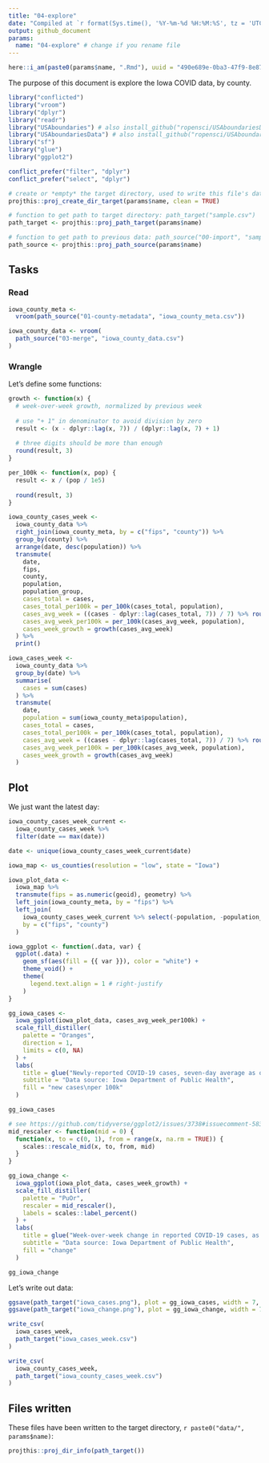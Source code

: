 ```yaml
---
title: "04-explore"
date: "Compiled at `r format(Sys.time(), '%Y-%m-%d %H:%M:%S', tz = 'UTC')` UTC"
output: github_document
params:
  name: "04-explore" # change if you rename file
---
```


```r
here::i_am(paste0(params$name, ".Rmd"), uuid = "490e689e-0ba3-47f9-8e87-8e1d74cdd841")
```

The purpose of this document is explore the Iowa COVID data, by county.

```r
library("conflicted")
library("vroom")
library("dplyr")
library("readr")
library("USAboundaries") # also install_github("ropensci/USAboundariesData")
library("USAboundariesData") # also install_github("ropensci/USAboundariesData")
library("sf")
library("glue")
library("ggplot2")

conflict_prefer("filter", "dplyr")
conflict_prefer("select", "dplyr")
```

```r
# create or *empty* the target directory, used to write this file's data: 
projthis::proj_create_dir_target(params$name, clean = TRUE)

# function to get path to target directory: path_target("sample.csv")
path_target <- projthis::proj_path_target(params$name)

# function to get path to previous data: path_source("00-import", "sample.csv")
path_source <- projthis::proj_path_source(params$name)
```

## Tasks

### Read

```r
iowa_county_meta <- 
  vroom(path_source("01-county-metadata", "iowa_county_meta.csv"))

iowa_county_data <- vroom(
  path_source("03-merge", "iowa_county_data.csv")
) 
```

### Wrangle

Let's define some functions:

```r
growth <- function(x) {
  # week-over-week growth, normalized by previous week
  
  # use "+ 1" in denominator to avoid division by zero
  result <- (x - dplyr::lag(x, 7)) / (dplyr::lag(x, 7) + 1) 
  
  # three digits should be more than enough
  round(result, 3)
}

per_100k <- function(x, pop) {
  result <- x / (pop / 1e5)
  
  round(result, 3)
}
```

```r
iowa_county_cases_week <-
  iowa_county_data %>%
  right_join(iowa_county_meta, by = c("fips", "county")) %>%
  group_by(county) %>%
  arrange(date, desc(population)) %>%
  transmute(
    date,
    fips,
    county,
    population,
    population_group,
    cases_total = cases, 
    cases_total_per100k = per_100k(cases_total, population),
    cases_avg_week = ((cases - dplyr::lag(cases_total, 7)) / 7) %>% round(3) ,
    cases_avg_week_per100k = per_100k(cases_avg_week, population),
    cases_week_growth = growth(cases_avg_week)
  ) %>%
  print()  
```

```r
iowa_cases_week <-
  iowa_county_data %>%
  group_by(date) %>%
  summarise(
    cases = sum(cases)
  ) %>%
  transmute(
    date,
    population = sum(iowa_county_meta$population),
    cases_total = cases, 
    cases_total_per100k = per_100k(cases_total, population),
    cases_avg_week = ((cases - dplyr::lag(cases_total, 7)) / 7) %>% round(3) ,
    cases_avg_week_per100k = per_100k(cases_avg_week, population),
    cases_week_growth = growth(cases_avg_week)
  )
```

## Plot

We just want the latest day:

```r
iowa_county_cases_week_current <- 
  iowa_county_cases_week %>%
  filter(date == max(date))
```

```r
date <- unique(iowa_county_cases_week_current$date)
```

```r
iowa_map <- us_counties(resolution = "low", state = "Iowa")
```

```r
iowa_plot_data <- 
  iowa_map %>%
  transmute(fips = as.numeric(geoid), geometry) %>%
  left_join(iowa_county_meta, by = "fips") %>%
  left_join(
    iowa_county_cases_week_current %>% select(-population, -population_group), 
    by = c("fips", "county")
  )

iowa_ggplot <- function(.data, var) {
  ggplot(.data) + 
    geom_sf(aes(fill = {{ var }}), color = "white") + 
    theme_void() + 
    theme(
      legend.text.align = 1 # right-justify
    )
}  
```

```r
gg_iowa_cases <-
  iowa_ggplot(iowa_plot_data, cases_avg_week_per100k) +
  scale_fill_distiller(
    palette = "Oranges", 
    direction = 1,
    limits = c(0, NA)
  ) +
  labs(
    title = glue("Newly-reported COVID-19 cases, seven-day average as of {date}"),
    subtitle = "Data source: Iowa Department of Public Health",
    fill = "new cases\nper 100k"
  )

gg_iowa_cases
```

```r
# see https://github.com/tidyverse/ggplot2/issues/3738#issuecomment-583750802
mid_rescaler <- function(mid = 0) {
  function(x, to = c(0, 1), from = range(x, na.rm = TRUE)) {
    scales::rescale_mid(x, to, from, mid)
  }
}

gg_iowa_change <- 
  iowa_ggplot(iowa_plot_data, cases_week_growth) +
  scale_fill_distiller(
    palette = "PuOr", 
    rescaler = mid_rescaler(),
    labels = scales::label_percent()
  ) +
  labs(
    title = glue("Week-over-week change in reported COVID-19 cases, as of {date}"),
    subtitle = "Data source: Iowa Department of Public Health",
    fill = "change"
  )  

gg_iowa_change
```

Let's write out data:

```r
ggsave(path_target("iowa_cases.png"), plot = gg_iowa_cases, width = 7, height = 5)
ggsave(path_target("iowa_change.png"), plot = gg_iowa_change, width = 7, height = 5)

write_csv(
  iowa_cases_week, 
  path_target("iowa_cases_week.csv")
)

write_csv(
  iowa_county_cases_week, 
  path_target("iowa_county_cases_week.csv")
)
```


## Files written

These files have been written to the target directory, ```r paste0("data/", params$name)```:

```r
projthis::proj_dir_info(path_target())
```

